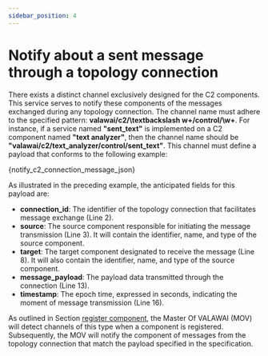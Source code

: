 ```yaml
---
sidebar_position: 4
---
```


# Notify about a sent message through a topology connection

There exists a distinct channel exclusively designed for the C2 components. This service
serves to notify these components of the messages exchanged during any topology connection. 
The channel name must adhere to the specified pattern: 
**valawai/c2/\textbackslash w+/control/\w+**.
For instance, if a service named **"sent_text"** is implemented on a C2 component named
**"text analyzer"**, then the channel name should be 
**"valawai/c2/text_analyzer/control/sent_text"**. This channel must define a payload
that conforms to the following example:


<CodeBlock language="json" showLineNumbers>{notify_c2_connection_message_json}</CodeBlock>


As illustrated in the preceding example, the anticipated fields for this payload are:

 - **connection_id**: The identifier of the topology connection that facilitates message
  exchange (Line 2).
 - **source**: The source component responsible for initiating the message transmission
    (Line 3). It will contain the identifier, name, and type of the source component.
 - **target**: The target component designated to receive the message
    (Line 8). It will also contain the identifier, name, and type of the source component.
 - **message_payload**: The payload data transmitted through the connection (Line 13).
 - **timestamp**: The epoch time, expressed in seconds, indicating the moment
    of message transmission (Line 16).


As outlined in Section [register component](/docs/architecture/implementations/mov/register_component),
the Master Of VALAWAI (MOV) will detect channels of this type when a component is registered.
Subsequently, the MOV will notify the component of messages from the topology connection 
that match the payload specified in the specification.
